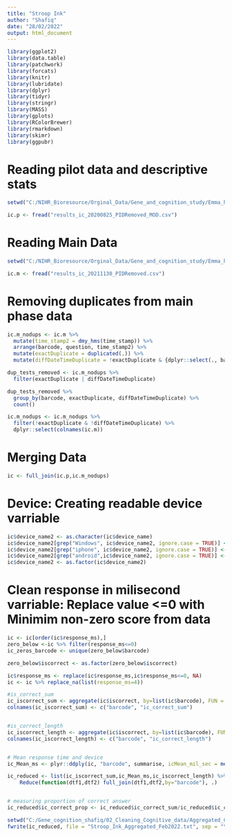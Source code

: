 ---
title: "Stroop Ink"
author: "Shafiq"
date: "28/02/2022"
output: html_document
---

```{r setup, echo=FALSE, message=FALSE, warning=FALSE}
library(ggplot2)
library(data.table)
library(patchwork)
library(forcats)
library(knitr)
library(lubridate)
library(dplyr)
library(tidyr)
library(stringr)
library(MASS)
library(gplots)
library(RColorBrewer)
library(rmarkdown)
library(skimr)
library(ggpubr)
```

# Reading pilot data and descriptive stats 
```{r Reading pilot file, echo = FALSE, warning = FALSE}
setwd("C:/NIHR_Bioresource/Orginal_Data/Gene_and_cognition_study/Emma_har/G&C_Main_Phase1_Pilot_new/results_20200825_Modified_SPIDs")

ic.p <- fread("results_ic_20200825_PIDRemoved_MOD.csv") 
```

# Reading Main Data
```{r Reading data, echo = FALSE, warning = FALSE}
setwd("C:/NIHR_Bioresource/Orginal_Data/Gene_and_cognition_study/Emma_har/G&C_Main_Phase1_Cognitive_Data/G&P Main phase cognitive data - Part 1_Updated_17.06.2022")

ic.m <- fread("results_ic_20211130_PIDRemoved.csv")
```


# Removing duplicates from main phase data
```{r stevens code}

ic.m_nodups <- ic.m %>% 
  mutate(time_stamp2 = dmy_hms(time_stamp)) %>% 
  arrange(barcode, question, time_stamp2) %>% 
  mutate(exactDuplicate = duplicated(.)) %>%  
  mutate(diffDateTimeDuplicate = !exactDuplicate & {dplyr::select(., barcode, question) %>% duplicated()}) 

dup_tests_removed <- ic.m_nodups %>% 
  filter(exactDuplicate | diffDateTimeDuplicate) 

dup_tests_removed %>% 
  group_by(barcode, exactDuplicate, diffDateTimeDuplicate) %>% 
  count()

ic.m_nodups <- ic.m_nodups %>% 
  filter(!exactDuplicate & !diffDateTimeDuplicate) %>% 
  dplyr::select(colnames(ic.m))
```


# Merging Data 
```{r, echo = FALSE, warning = FALSE}
ic <- full_join(ic.p,ic.m_nodups) 
```


# Device: Creating readable device varriable
```{r Deive use, echo = FALSE, warning = FALSE}
ic$device_name2 <- as.character(ic$device_name)
ic$device_name2[grep("Windows", ic$device_name2, ignore.case = TRUE)] <- "Windows 10"
ic$device_name2[grep("iphone", ic$device_name2, ignore.case = TRUE)] <- "iPhone"
ic$device_name2[grep("android",ic$device_name2, ignore.case = TRUE)] <- "Android"
ic$device_name2 <- as.factor(ic$device_name2)
```

# Clean response in milisecond varriable: Replace value <=0 with Minimim non-zero score from data
```{r }
ic <- ic[order(ic$response_ms),]
zero_below <-ic %>% filter(response_ms<=0)
ic_zeros_barcode <- unique(zero_below$barcode)

zero_below$iscorrect <- as.factor(zero_below$iscorrect)

ic$response_ms <- replace(ic$response_ms,ic$response_ms<=0, NA)
ic <- ic %>% replace_na(list(response_ms=4))
```


```{r Aggregate Stroop Ink}
#is_correct_sum
ic_iscorrect_sum <- aggregate(ic$iscorrect, by=list(ic$barcode), FUN = sum)
colnames(ic_iscorrect_sum) <- c("barcode", "ic_correct_sum")


#is_correct_length
ic_iscorrect_length <- aggregate(ic$iscorrect, by=list(ic$barcode), FUN = length)
colnames(ic_iscorrect_length) <- c("barcode", "ic_correct_length")


# Mean response time and device
ic_Mean_ms <- plyr::ddply(ic, "barcode", summarise, icMean_mil_sec = mean(response_ms), device_name2 = unique(device_name2))

ic_reduced <- list(ic_iscorrect_sum,ic_Mean_ms,ic_iscorrect_length) %>%
    Reduce(function(dtf1,dtf2) full_join(dtf1,dtf2,by="barcode"), .)


# measuring proportion of correct answer
ic_reduced$ic_correct_prop <- ic_reduced$ic_correct_sum/ic_reduced$ic_correct_length
```


```{r Saving Merged file}
setwd("C:/Gene_cognition_shafiq/02_Cleaning_Cognitive_data/Aggregated_Clean_Cognitive_Data")
fwrite(ic_reduced, file = "Stroop_Ink_Aggregated_Feb2022.txt", sep = "\t", col.names = TRUE, row.names = FALSE, quote=FALSE)
```


